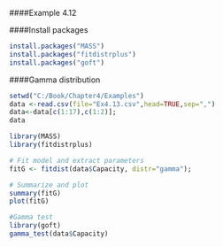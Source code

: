 ####Example 4.12

####Install packages
```{r, echo = TRUE}
install.packages("MASS")
install.packages("fitdistrplus")
install.packages("goft")
```
####Gamma distribution
```{r, echo = TRUE}
setwd("C:/Book/Chapter4/Examples")
data <-read.csv(file="Ex4.13.csv",head=TRUE,sep=",")
data<-data[c(1:17),c(1:2)];
data

library(MASS)
library(fitdistrplus)

# Fit model and extract parameters 
fitG <- fitdist(data$Capacity, distr="gamma");

# Summarize and plot
summary(fitG)
plot(fitG)

#Gamma test
library(goft)
gamma_test(data$Capacity)
```

